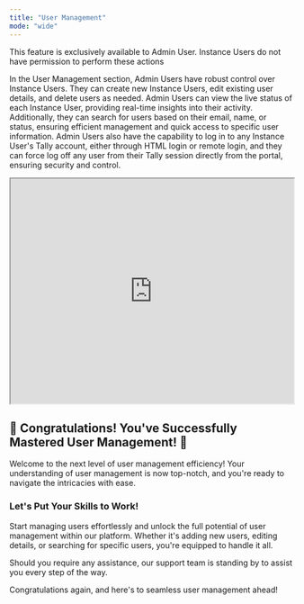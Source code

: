 ```yaml
---
title: "User Management"
mode: "wide"
---
```



<Note>
This feature is exclusively available to Admin User. Instance Users do not have permission to perform these actions
</Note>


In the User Management section, Admin Users have robust control over Instance Users. They can create new Instance Users, edit existing user details, and delete users as needed. Admin Users can view the live status of each Instance User, providing real-time insights into their activity. Additionally, they can search for users based on their email, name, or status, ensuring efficient management and quick access to specific user information. Admin Users also have the capability to log in to any Instance User's Tally account, either through HTML login or remote login, and they can force log off any user from their Tally session directly from the portal, ensuring security and control.

<iframe width="100%" height="400px" src="https://app.sharefable.com/embed/demo/user-management-demoo-lbuysushlahth0ve" allowfullscreen></iframe>


## 🎉 Congratulations! You've Successfully Mastered User Management! 🎉

Welcome to the next level of user management efficiency! Your understanding of user management is now top-notch, and you're ready to navigate the intricacies with ease.

### Let's Put Your Skills to Work!

Start managing users effortlessly and unlock the full potential of user management within our platform. Whether it's adding new users, editing details, or searching for specific users, you're equipped to handle it all.

Should you require any assistance, our support team is standing by to assist you every step of the way.

Congratulations again, and here's to seamless user management ahead!

